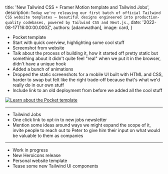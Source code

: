 
  title: 'New Tailwind CSS + Framer Motion template and  Tailwind Jobs',
  description: `Today we're releasing our first batch of official Tailwind CSS website templates — beautiful designs engineered into production-quality codebases, powered by Tailwind CSS and Next.js.`,
  date: '2022-08-17T16:00:00.000Z',
  authors: [adamwathan],
  image: card,
}


- Pocket template
- Start with quick overview, highlighting some cool stuff
- Screenshot from website
- Talk about the process of building it, how it started off pretty static but something about it didn't quite feel "real" when we put it in the browser, didn't have a unique hook
- Added a bunch of animations
- Dropped the static screenshots for a mobile UI built with HTML and CSS, harder to swap but felt like the right trade-off because that's what we'd really do in our own stuff
- Include link to an old deployment from before we added all the cool stuff

<div className="my-8">
  <a href="https://tailwindui.com/templates/pocket">
    <img src={pocketPreview} alt="Learn about the Pocket template"/>
  </a>
</div>

---

- Tailwind Jobs
- One click link to opt-in to new jobs newsletter
- Mention some ideas around ways we might expand the scope of it, invite people to reach out to Peter to give him their input on what would be valuable to them as companies

---

- Work in progress
- New Heroicons release
- Personal website template
- Tease some new Tailwind UI components